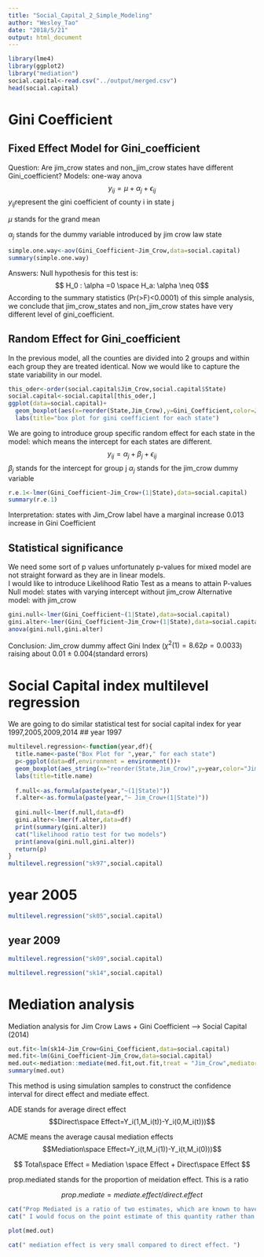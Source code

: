 ```yaml
---
title: "Social_Capital_2_Simple_Modeling"
author: "Wesley_Tao"
date: "2018/5/21"
output: html_document
---
```


```r
library(lme4)
library(ggplot2)
library("mediation")
social.capital<-read.csv("../output/merged.csv")
head(social.capital)
```

# Gini Coefficient
## Fixed Effect Model for Gini_coefficient
Question: Are jim_crow states and non_jim_crow states have different Gini_coefficient?
Models: one-way anova
$$ y_{ij}=\mu+\alpha_j+\epsilon_{ij}$$
$y_{ij}$represent the gini coefficient of county i in state j  

$\mu$ stands for the grand mean

$\alpha_{j}$ stands for the dummy variable introduced by jim crow law state

```r
simple.one.way<-aov(Gini_Coefficient~Jim_Crow,data=social.capital)
summary(simple.one.way)
```

Answers: 
Null hypothesis for this test is: $$ H_0 : \alpha =0 \space H_a: \alpha \neq 0$$
According to the summary statistics (Pr(>F)<0.0001) of this simple analysis, we conclude that jim_crow_states and non_jim_crow states have very different level of gini_coefficient.



## Random Effect for Gini_coefficient
In the previous model, all the counties are divided into 2 groups and within each group they are treated identical. Now we would like to capture the state variability in our model.



```r
this_oder<-order(social.capital$Jim_Crow,social.capital$State)
social.capital<-social.capital[this_oder,]
ggplot(data=social.capital)+
  geom_boxplot(aes(x=reorder(State,Jim_Crow),y=Gini_Coefficient,color=Jim_Crow))+
  labs(title="box plot for gini coefficient for each state")
```

We are going to introduce group specific random effect for each state in the model: which means the intercept for each states are different.
$$ y_{ij}=\alpha_j+\beta_j+\epsilon_{ij}$$
$\beta_j$ stands for the intercept for group j
$\alpha_j$ stands for the jim_crow dummy variable

```r
r.e.1<-lmer(Gini_Coefficient~Jim_Crow+(1|State),data=social.capital)
summary(r.e.1)
```
Interpretation: 
states with Jim_Crow label have a marginal increase 0.013 increase in Gini Coefficient


## Statistical significance
We need some sort of p values unfortunately p-values for mixed model are not straight forward as they are in linear models.   
I would like to introduce Likelihood Ratio Test as a means to attain P-values  
Null model: states with varying intercept without jim_crow
Alternative model: with jim_crow

```r
gini.null<-lmer(Gini_Coefficient~(1|State),data=social.capital)
gini.alter<-lmer(Gini_Coefficient~Jim_Crow+(1|State),data=social.capital)
anova(gini.null,gini.alter)
```

Conclusion: Jim_crow dummy affect Gini Index ($\chi^2(1)=8.62 p=0.0033$) raising about 0.01 $\pm$ 0.004(standard errors)

# Social Capital index multilevel regression
We are going to do similar statistical test for social capital index for year 1997,2005,2009,2014
## year 1997
```r
multilevel.regression<-function(year,df){
  title.name<-paste("Box Plot for ",year," for each state")
  p<-ggplot(data=df,environment = environment())+
  geom_boxplot(aes_string(x="reorder(State,Jim_Crow)",y=year,color="Jim_Crow"))+
  labs(title=title.name)
  
  f.null<-as.formula(paste(year,"~(1|State)"))
  f.alter<-as.formula(paste(year,"~ Jim_Crow+(1|State)"))
  
  gini.null<-lmer(f.null,data=df)
  gini.alter<-lmer(f.alter,data=df)
  print(summary(gini.alter))
  cat("likelihood ratio test for two models")
  print(anova(gini.null,gini.alter))
  return(p)
}
multilevel.regression("sk97",social.capital)
```

# year 2005
```r
multilevel.regression("sk05",social.capital)
```

## year 2009

```r
multilevel.regression("sk09",social.capital)
```

```r
multilevel.regression("sk14",social.capital)
```


# Mediation analysis

Mediation analysis for Jim Crow Laws + Gini Coefficient --> Social Capital (2014)
```r
out.fit<-lm(sk14~Jim_Crow+Gini_Coefficient,data=social.capital)
med.fit<-lm(Gini_Coefficient~Jim_Crow,data=social.capital)
med.out<-mediation::mediate(med.fit,out.fit,treat = "Jim_Crow",mediator = "Gini_Coefficient")
summary(med.out)

```
This method is using simulation samples to construct the confidence interval for direct effect and mediate effect.

ADE stands for average direct effect 
$$Direct\space Effect=Y_i(1,M_i(t))-Y_i(0,M_i(t)))$$

ACME means the average causal mediation effects 
$$Mediation\space Effect=Y_i(t,M_i(1))-Y_i(t,M_i(0)))$$

$$ Total\space Effect = Mediation \space Effect + Direct\space Effect $$


prop.mediated stands for the proportion of meidation effect. This is a ratio 

$$ prop.mediate = mediate.effect/direct.effect $$ 



```r
cat("Prop Mediated is a ratio of two estimates, which are known to have a very high variance especially when the average treatment effect is not precisely estimated.")
cat(" I would focus on the point estimate of this quantity rather than its CI.  The most important thing is the ACME which have a much more stable CI.")
```


```r
plot(med.out)
```

```r
cat(" mediation effect is very small compared to direct effect. ")
```
